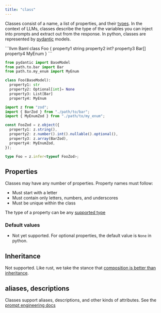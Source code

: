 ```yaml
---
title: "class"
---
```


Classes consist of a name, a list of properties, and their [types](/docs/syntax/type).
In the context of LLMs, classes describe the type of the variables you can inject into prompts and extract out from the response. In python, classes are represented by [pydantic](https://pydantic-docs.helpmanual.io/) models.

<CodeGroup>
```llvm Baml
class Foo {
  property1 string
  property2 int?
  property3 Bar[]
  property4 MyEnum
}
```

```python Python Equivalent
from pydantic import BaseModel
from path.to.bar import Bar
from path.to.my_enum import MyEnum

class Foo(BaseModel):
  property1: str
  property2: Optional[int]= None
  property3: List[Bar]
  property4: MyEnum
```

```typescript Typescript Equivalent
import z from "zod";
import { BarZod } from "./path/to/bar";
import { MyEnumZod } from "./path/to/my_enum";

const FooZod = z.object({
  property1: z.string(),
  property2: z.number().int().nullable().optional(),
  property3: z.array(BarZod),
  property4: MyEnumZod,
});

type Foo = z.infer<typeof FooZod>;
```

</CodeGroup>

## Properties

Classes may have any number of properties.
Property names must follow:

- Must start with a letter
- Must contain only letters, numbers, and underscores
- Must be unique within the class

The type of a property can be any [supported type](/docs/syntax/type)

### Default values

- Not yet supported. For optional properties, the default value is `None` in python.

## Inheritance

Not supported. Like rust, we take the stance that [composition is better than inheritance](https://www.digitalocean.com/community/tutorials/composition-vs-inheritance).

## aliases, descriptions
Classes support aliases, descriptions, and other kinds of attributes. See the [prompt engineering docs](./prompt_engineering/class)
